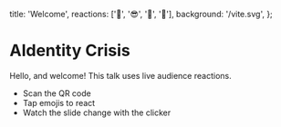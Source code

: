   title: 'Welcome',
  reactions: ['🧡', '😎', '🤯', '👏'],
  background: '/vite.svg',
};

# AIdentity Crisis

Hello, and welcome! This talk uses live audience reactions.

- Scan the QR code
- Tap emojis to react
- Watch the slide change with the clicker

